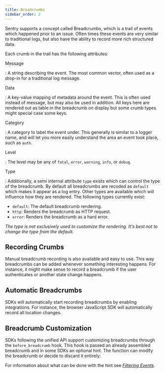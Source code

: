 ```yaml
---
title: Breadcrumbs
sidebar_order: 2
---
```


Sentry supports a concept called Breadcrumbs, which is a trail of events which
happened prior to an issue. Often times these events are very similar to
traditional logs, but also have the ability to record more rich structured
data.

Each crumb in the trail has the following attributes:

Message

: A string describing the event. The most common vector, often used as a
  drop-in for a traditional log message.

Data

: A key-value mapping of metadata around the event. This is often used
  instead of message, but may also be used in addition.  All keys here are
  rendered out as table in the breadcrumb on display but some crumb types
  might special case some keys.

Category

: A category to label the event under. This generally is similar to a logger
  name, and will let you more easily understand the area an event took place,
  such as `auth`.

Level

: The level may be any of `fatal`, `error`, `warning`, `info`, or `debug`.

Type

: Additionally, a semi internal attribute `type` exists which can control the type
  of the breadcrumb.  By default all breadcrumbs are recoded as `default` which
  makes it appear as a log entry.  Other types are available which will
  influence how they are rendered.  The following types currently exist:

  * `default`: The default breadcrumb rendering.
  * `http`: Renders the breadcrumb as HTTP request.
  * `error`: Renders the breadcrumb as a hard error.

  _The type is not exclusively used to customize the rendering.  It's
  best not to change the type from the default._

## Recording Crumbs

Manual breadcrumb recording is also available and easy to use.  This way breadcrumbs
can be added whenever something interesting happens.  For instance, it might make sense
to record a breadcrumb if the user authenticates or another state change happens.

<PlatformContent includePath="breadcrumbs-example" />

## Automatic Breadcrumbs

SDKs will automatically start recording breadcrumbs by enabling integrations.  For instance,
the browser JavaScript SDK will automatically record all location changes.

## Breadcrumb Customization

SDKs following the unified API support customizing breadcrumbs through the `before_breadcrumb`
hook.  This hook is passed an already assembled breadcrumb and in some SDKs an optional
hint.  The function can modify the breadcrumb or decide to discard it entirely:

<PlatformContent includePath="before-breadcrumb" />

For information about what can be done with the hint see [_Filtering Events_](/error-reporting/configuration/filtering/#before-breadcrumb).
